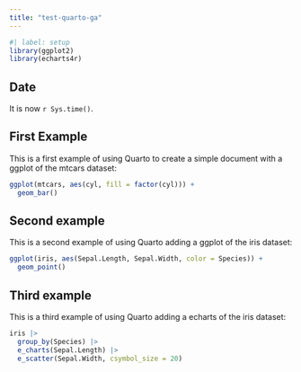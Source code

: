 ```yaml
---
title: "test-quarto-ga"
---
```


```r
#| label: setup
library(ggplot2)
library(echarts4r)
```

## Date

It is now `r Sys.time()`.

## First Example

This is a first example of using Quarto to create a simple document with a ggplot of the mtcars dataset:

```r
ggplot(mtcars, aes(cyl, fill = factor(cyl))) +
  geom_bar()
```

## Second example

This is a second example of using Quarto adding a ggplot of the iris dataset:

```r
ggplot(iris, aes(Sepal.Length, Sepal.Width, color = Species)) +
  geom_point()
```

## Third example

This is a third example of using Quarto adding a echarts of the iris dataset:

```r
iris |>
  group_by(Species) |>
  e_charts(Sepal.Length) |>
  e_scatter(Sepal.Width, csymbol_size = 20)
```
